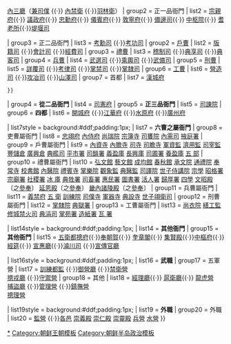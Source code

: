 {{Navbox
| title  = [[朝鲜王朝#.E6.94.BF.E6.B2.BB.E5.88.B6.E5.BA.A6|朝鮮王朝官制]]
| state  = collapsed
| name   = 朝鮮王朝官制
| group1 = 直屬國王
| list1  = [[承政院]] {{·}} [[內三廳]]（[[兼司僕]] {{·}} [[內禁衛]] {{·}}[[羽林衛]]）
| group2 = 正一品衙門
| list2  = [[宗親府]]{{·}} [[議政府]]{{·}} [[忠勳府]]{{·}} [[儀賓府]]{{·}} [[敦寧府]]{{·}} [[備邊司]]{{·}} [[中樞院 (朝鮮王朝)|中枢院]]{{·}}
[[耆老所]]{{·}}[[堤堰司]]

| group3 = 正二品衙門
| list3  = {{Navbox subgroup
|groupwidth = 4em
|groupstyle = background:#dee;
| group1 = [[吏部|吏曹]]
| list1  = [[文選司]] {{·}}[[考勳司]] {{·}}[[考功司]]
| group2 = [[户部 (官署)|戶曹]]
| list2  = [[版籍司]] {{·}}[[會計司]] {{·}}[[經費司]]
| group3 = [[礼部|禮曹]]
| list3  = [[稽制司]] {{·}}[[典享司]] {{·}}[[典客司]] 
| group4 = [[兵部|兵曹]]
| list4  = [[武選司]] {{·}}[[乘輿司]] {{·}}[[武備司]]  
| group5 = [[刑部|刑曹]]
| list5  = [[詳覆司]] {{·}}[[考律司]] {{·}}[[掌禁司]] {{·}}[[掌隸司]]
| group6 = [[工部 (官署)|工曹]]
| list6  = [[營造司]] {{·}}[[攻冶司]] {{·}}[[山澤司]]
| group7 = 首都
| list7  = [[漢城府]]
 }}

| group4 = '''從二品衙門''' 
| list4  = [[司憲府]] 
| group5 = '''正三品衙門''' 
| list5  = [[司諫院]]
| group6 = '''四都'''
| list6  = [[開城府 (朝鮮王朝)|開城府]] {{·}}[[江華島|江華府]] {{·}}[[水原市|水原府]] {{·}}[[廣州市 (京畿道)|廣州府]]

| list7style = background:#ddf;padding:1px;
| list7 = '''六曹之屬衙門''' 
| group8 = 吏曹屬衙門
| list8  = [[忠翊府]] [[內侍府]] [[尚瑞院]] [[宗簿寺]] [[司饔院]] [[內需司]] [[掖庭署]]
| group9 = 戶曹屬衙門
| list9  = [[內資寺]] [[內贍寺]] [[司䆃寺|司{{僻字|䆃|上道下禾}}寺]] [[司瞻寺]] [[軍資監]] [[濟用監]] [[司宰監]] [[豐儲倉]] [[廣興倉]] [[典艦司]] [[平市署]] [[司醞署]] [[義盈庫]] [[長興庫]] [[司圃署]] [[養盈庫]] [[五部|五  部]]
| group10 = 禮曹屬衙門
| list10  = [[弘文館 (朝鮮王朝)|弘文館]] [[藝文館]] [[成均館]] [[春秋館]] [[承文院]] [[通禮院]] [[奉常寺]] [[校書館]] [[內醫院]] [[禮賓寺]] [[掌樂院]] [[觀象監]] [[典醫監]] [[司譯院]] [[世子侍講院]] [[宗學]] [[昭格署]] [[宗廟署]] [[社稷署]] [[冰庫|冰  庫]] [[典牲署]] [[司畜署]] [[惠民署]] [[圖書署]] [[活人署]] [[歸厚署]] [[四學]] [[文昭殿]]〔之[[參奉]]〕 [[延恩殿]]〔之[[參奉]]〕 [[畿內諸陵殿]]〔之[[參奉]]〕
| group11 = 兵曹屬衙門
| list11  = [[義禁府]] [[五衛|五  衛]] [[訓練院]] [[司僕寺]] [[軍器寺]] [[典設寺]] [[世子翊衛司]] 
| group12 = 刑曹屬衙門
| list12  = [[掌隸院]] [[典獄署]]
| group13 = 工曹屬衙門
| list13  = [[尚衣院]] [[繕工監]] [[修城禁火司]] [[典涓司]] [[掌苑署]] [[造紙署]] [[瓦署|瓦  署]]

| list14style = background:#ddf;padding:1px;
| list14 = '''其他衙門''' 
| group15 ='''其他衙門'''
| list15 = [[五衛都摠府]]{{·}}[[奉朝賀]]{{·}} [[奎章閣]]{{·}} [[集賢殿]]{{·}}[[中樞府]]{{·}}[[經筵]]{{·}} [[宣惠廳]]{{·}}[[濬川司]] {{·}}[[宣傳官廳]] 

| list16style = background:#ddf;padding:1px;
| list16 = '''武職''' 
| group17 = 五軍營
| list17  = [[訓練都監]] {{·}}[[御營廳]] {{·}}[[禁衛營]]</br> [[摠戎廳]] {{·}}[[守禦營]]
| group18 = 其他
| list18  = [[經理廳]]{{·}} [[扈衛廳]]{{·}} [[龍虎營]]</br> [[捕盜廳]] {{·}}[[管理營]] {{·}}[[鎮撫營]] </br>[[摠理營]]

| list19style = background:#ddf;padding:1px;
| list19 = '''外職''' 
| group20 = 外職
| list20  = [[監營]] {{·}}[[各邑]] [[崇義殿]] [[崇仁殿]] [[崇靈殿]] [[兵營]] [[水營]]
}}
<noinclude>
[[Category:朝鲜王朝官制|*]]
[[Category:朝鲜王朝模板]]
[[Category:朝鲜半岛政治模板]]
</noinclude>